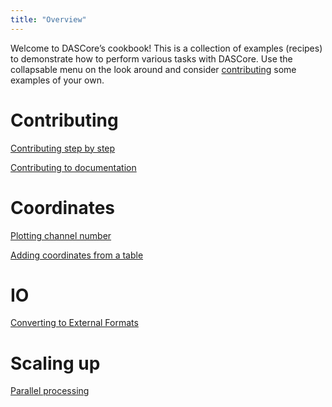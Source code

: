 ```yaml
---
title: "Overview"
---
```


Welcome to DASCore's cookbook! This is a collection of examples (recipes) to demonstrate how to perform various tasks with DASCore. Use the collapsable menu on the  look around and consider [contributing](../contributing/contributing.qmd) some examples of your own.

# Contributing

[Contributing step by step](how_to_contribute.qmd)

[Contributing to documentation](contributing_to_documentation.qmd)

# Coordinates

[Plotting channel number](plotting_channel_number.qmd)

[Adding coordinates from a table](add_spatial_coordinates_to_patch.qmd)

# IO

[Converting to External Formats](external_conversion.qmd)

# Scaling up

[Parallel processing](parallelization.qmd)
